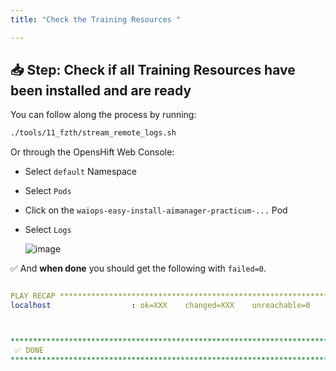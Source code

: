 ```yaml
---
title: "Check the Training Resources "

---
```




## 📥 Step: Check if all Training Resources have been installed and are ready



You can follow along the process by running:
	
```bash
./tools/11_fzth/stream_remote_logs.sh                                                 
```

Or through the OpensHift Web Console:

* Select `default` Namespace
* Select `Pods`
* Click on the `waiops-easy-install-aimanager-practicum-...` Pod
* Select `Logs`

	![image](./../images/06_fzth_aimanager_load.png)

✅ And **when done** you should get the following with `failed=0`.

```yaml

PLAY RECAP *********************************************************************
localhost                  : ok=XXX    changed=XXX    unreachable=0    failed=0    skipped=XXX    rescued=0    ignored=0



*****************************************************************************************************************************
 ✅ DONE
*****************************************************************************************************************************
                                                
```


